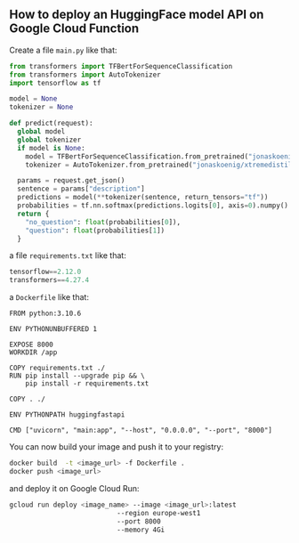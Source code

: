 ## How to deploy an HuggingFace model API on Google Cloud Function

Create a file `main.py` like that:

```python
from transformers import TFBertForSequenceClassification
from transformers import AutoTokenizer
import tensorflow as tf

model = None
tokenizer = None

def predict(request):
  global model
  global tokenizer
  if model is None:
    model = TFBertForSequenceClassification.from_pretrained("jonaskoenig/xtremedistil-l6-h256-uncased-question-vs-statement-classifier", cache_dir="/tmp")
    tokenizer = AutoTokenizer.from_pretrained("jonaskoenig/xtremedistil-l6-h256-uncased-question-vs-statement-classifier", cache_dir="/tmp")

  params = request.get_json()
  sentence = params["description"]
  predictions = model(**tokenizer(sentence, return_tensors="tf"))
  probabilities = tf.nn.softmax(predictions.logits[0], axis=0).numpy()
  return {
    "no_question": float(probabilities[0]),
    "question": float(probabilities[1])
  }
```

a file `requirements.txt` like that:

```python
tensorflow==2.12.0
transformers==4.27.4
```

a `Dockerfile` like that:

```
FROM python:3.10.6

ENV PYTHONUNBUFFERED 1

EXPOSE 8000
WORKDIR /app

COPY requirements.txt ./
RUN pip install --upgrade pip && \
    pip install -r requirements.txt

COPY . ./

ENV PYTHONPATH huggingfastapi

CMD ["uvicorn", "main:app", "--host", "0.0.0.0", "--port", "8000"]
```

You can now build your image and push it to your registry:

```bash
docker build  -t <image_url> -f Dockerfile .
docker push <image_url>
```

and deploy it on Google Cloud Run:

```bash
gcloud run deploy <image_name> --image <image_url>:latest
                           --region europe-west1
                           --port 8000
                           --memory 4Gi
```
